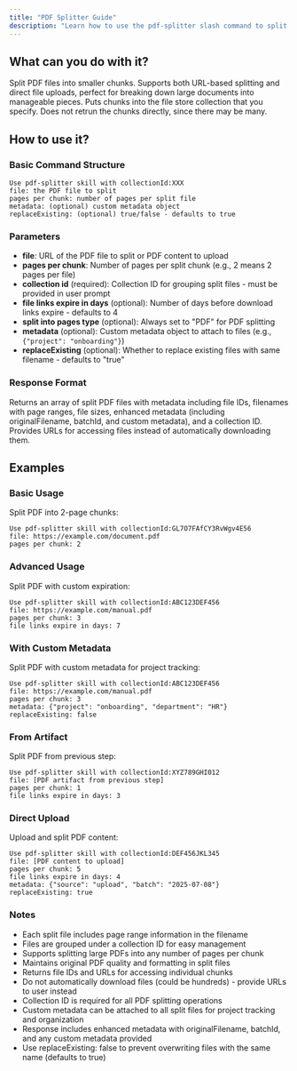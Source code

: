 ```yaml
---
title: "PDF Splitter Guide"
description: "Learn how to use the pdf-splitter slash command to split PDF files into smaller chunks"
---
```


## What can you do with it?

Split PDF files into smaller chunks. Supports both URL-based splitting and direct file uploads, perfect for breaking down large documents into manageable pieces. Puts chunks into the file store collection that you specify. Does not retrun the chunks directly, since there may be many.

## How to use it?

### Basic Command Structure
```
Use pdf-splitter skill with collectionId:XXX
file: the PDF file to split
pages per chunk: number of pages per split file
metadata: (optional) custom metadata object
replaceExisting: (optional) true/false - defaults to true
```

### Parameters
- **file**: URL of the PDF file to split or PDF content to upload
- **pages per chunk**: Number of pages per split chunk (e.g., 2 means 2 pages per file)
- **collection id** (required): Collection ID for grouping split files - must be provided in user prompt
- **file links expire in days** (optional): Number of days before download links expire - defaults to 4
- **split into pages type** (optional): Always set to "PDF" for PDF splitting
- **metadata** (optional): Custom metadata object to attach to files (e.g., `{"project": "onboarding"}`)
- **replaceExisting** (optional): Whether to replace existing files with same filename - defaults to "true"

### Response Format
Returns an array of split PDF files with metadata including file IDs, filenames with page ranges, file sizes, enhanced metadata (including originalFilename, batchId, and custom metadata), and a collection ID. Provides URLs for accessing files instead of automatically downloading them.

## Examples

### Basic Usage
Split PDF into 2-page chunks:
```
Use pdf-splitter skill with collectionId:GL7O7FAfCY3RvWgv4E56
file: https://example.com/document.pdf
pages per chunk: 2
```

### Advanced Usage
Split PDF with custom expiration:
```
Use pdf-splitter skill with collectionId:ABC123DEF456
file: https://example.com/manual.pdf
pages per chunk: 3
file links expire in days: 7
```

### With Custom Metadata
Split PDF with custom metadata for project tracking:
```
Use pdf-splitter skill with collectionId:ABC123DEF456
file: https://example.com/manual.pdf
pages per chunk: 3
metadata: {"project": "onboarding", "department": "HR"}
replaceExisting: false
```

### From Artifact
Split PDF from previous step:
```
Use pdf-splitter skill with collectionId:XYZ789GHI012
file: [PDF artifact from previous step]
pages per chunk: 1
file links expire in days: 3
```

### Direct Upload
Upload and split PDF content:
```
Use pdf-splitter skill with collectionId:DEF456JKL345
file: [PDF content to upload]
pages per chunk: 5
file links expire in days: 4
metadata: {"source": "upload", "batch": "2025-07-08"}
replaceExisting: true
```

### Notes
- Each split file includes page range information in the filename
- Files are grouped under a collection ID for easy management
- Supports splitting large PDFs into any number of pages per chunk
- Maintains original PDF quality and formatting in split files
- Returns file IDs and URLs for accessing individual chunks
- Do not automatically download files (could be hundreds) - provide URLs to user instead
- Collection ID is required for all PDF splitting operations
- Custom metadata can be attached to all split files for project tracking and organization
- Response includes enhanced metadata with originalFilename, batchId, and any custom metadata provided
- Use replaceExisting: false to prevent overwriting files with the same name (defaults to true) 